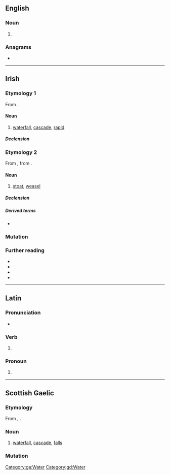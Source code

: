 {{also|EAS|-eas|eas-}}
==English==

===Noun===
{{head|en|noun form}}

# {{plural of|ea|lang=en}}

===Anagrams===
* {{anagrams|en|a=aes|-ase|AES|ASE|ESA|Esa|SAE|SEA|Sea|a**es|aes|ase|esa|sea}}

----

==Irish==

===Etymology 1===
From {{inh|ga|sga|[[es]]([[ess|s]])|t=cataract, rapid, rapidly flowing stream}}.

====Noun====
{{ga-noun|m|~a|~anna}}

# [[waterfall]], [[cascade]], [[rapid]]

=====Declension=====
{{ga-decl-m3|e|as|asa|asanna}}

===Etymology 2===
From {{inh|ga|mga|es|t=stoat, weasel}}, from {{inh|ga|sga|[[nes]]([[ness|s]])}}.

====Noun====
{{ga-noun|f|~a|~a}}

# [[stoat]], [[weasel]]

=====Declension=====
{{ga-decl-f-irreg|e|as|asa|asa|as}}

=====Derived terms=====
* {{l|ga|easóg}}

===Mutation===
{{ga-mut|msn}}

===Further reading===
* {{R:DIL|20364|20362|head=3 es(s) ‘cataract, rapid’}}
* {{R:DIL|20364|head=5 es ‘stoat, weasel’}}
* {{R:DIL|33127|head=1 nes(s) ‘weasel’}}
* {{R:ga:Ó Dónaill}}

[[Category:ga:Water]]
{{catlangname|ga|rebracketings}}
{{topics|ga|Mustelids|Landforms}}

----

==Latin==

===Pronunciation===
* {{la-IPA|eās}}

===Verb===
{{la-verb-form|eās}}

# {{inflection of|eō||2|s|pres|actv|subj|lang=la}}

===Pronoun===
{{head|la|pronoun form|head=eās}}

# {{inflection of|is||acc|f|p|lang=la}}

----

==Scottish Gaelic==

===Etymology===
From {{inh|gd|sga|es}}, {{m|sga|ess|t=cataract, rapid, rapidly flowing stream}}.

===Noun===
{{gd-noun|g=m|gen=easa|pl=easan}}

# [[waterfall]], [[cascade]], [[falls]]

===Mutation===
{{gd-mut-vowel}}

[[Category:gd:Water]]